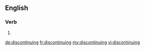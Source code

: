 ==English==

===Verb===
{{head|en}}

# {{present participle of|discontinue}}

[[de:discontinuing]]
[[fr:discontinuing]]
[[my:discontinuing]]
[[vi:discontinuing]]